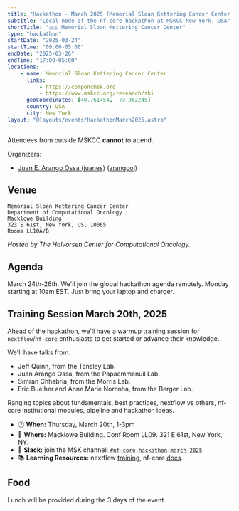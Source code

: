 ```yaml
---
title: "Hackathon - March 2025 (Memorial Sloan Kettering Cancer Center)"
subtitle: "Local node of the nf-core hackathon at MSKCC New York, USA"
shortTitle: "🇺🇸 Memorial Sloan Kettering Cancer Center"
type: "hackathon"
startDate: "2025-03-24"
startTime: "09:00-05:00"
endDate: "2025-03-26"
endTime: "17:00-05:00"
locations:
    - name: Memorial Sloan Kettering Cancer Center
      links:
          - https://componcmsk.org
          - https://www.mskcc.org/research/ski
      geoCoordinates: [40.761454, -73.962245]
      country: USA
      city: New York
layout: "@layouts/events/HackathonMarch2025.astro"
---
```


Attendees from outside MSKCC **cannot** to attend.

Organizers:

- [<i class="fab fa-slack"></i> Juan E. Arango Ossa (juanes)](https://nfcore.slack.com/team/U080Q2XQ30E) ([arangooj](mailto:arangooj@mskcc.org))

## Venue

    Memorial Sloan Kettering Cancer Center
    Department of Computational Oncology
    Macklowe Building
    323 E 61st, New York, US, 10065
    Rooms LL10A/B

_Hosted by The Halvorsen Center for Computational Oncology._

## Agenda

March 24th-26th. We'll join the global hackathon agenda remotely.
Monday starting at 10am EST. Just bring your laptop and charger.

## Training Session March 20th, 2025

Ahead of the hackathon, we'll have a warmup training session for `nextflow`/`nf-core` enthusiasts to get started or advance their knowledge.

We'll have talks from:

- Jeff Quinn, from the Tansley Lab.
- Juan Arango Ossa, from the Papaemmanuil Lab.
- Simran Chhabria, from the Morris Lab.
- Eric Buelher and Anne Marie Noronha, from the Berger Lab.

Ranging topics about fundamentals, best practices, nextflow vs others, nf-core institutional modules, pipeline and hackathon ideas.

- 🕐 **When:** Thursday, March 20th, 1-3pm
- 📍 **Where:** Macklowe Building. Conf Room LL09. 321 E 61st, New York, NY.
- 💬 **Slack:** join the MSK channel: [`#nf-core-hackathon-march-2025`](https://join.slack.com/share/enQtODU5MTE0NzQ2NjIzMS1jMjc4Y2E2MmMzZDA5NDllNjNiOGQxN2Y2ZGI1OGRiYWY0MDcyMGIwNzUxMmY5ZjJmODdkMjM0ODkwZGVkZTli)
- 📚 **Learning Resources:** nextflow [training](https://training.nextflow.io), nf-core [docs](https://nf-co.re/docs).

## Food

Lunch will be provided during the 3 days of the event.

